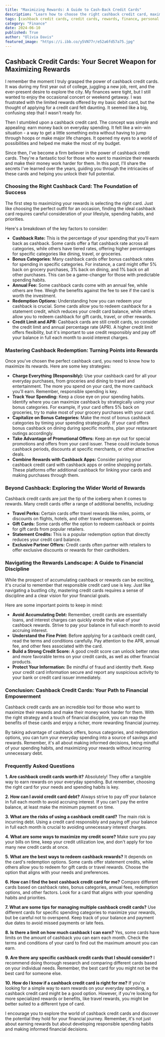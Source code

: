 ```yaml
---
title: "Maximizing Rewards: A Guide to Cash-Back Credit Cards"
description: "Learn how to choose the right cashback credit card, maximize your rewards, and avoid credit card debt. Discover strategies for turning everyday spending into savings and unlock the full potential of these financial tools."
tags: [cashback credit cards, credit cards, rewards, finance, personal finance, money management, budgeting, savings, financial tips, credit score]
category: "Finance"
date: 2024-06-10
published: True
author: "Olivia Davis"
featured_image: "https://i.ibb.co/y5VN77r/e52a6fd57a75.jpg"
---
```


## Cashback Credit Cards: Your Secret Weapon for Maximizing Rewards

I remember the moment I truly grasped the power of cashback credit cards. It was during my first year out of college, juggling a new job, rent, and the ever-present desire to explore the city. My finances were tight, but I still wanted to enjoy the occasional concert or weekend getaway.  I was frustrated with the limited rewards offered by my basic debit card, but the thought of applying for a credit card felt daunting. It seemed like a big, confusing step that I wasn't ready for. 

Then I stumbled upon a cashback credit card. The concept was simple and appealing: earn money back on everyday spending. It felt like a win-win situation - a way to get a little something extra without having to jump through hoops or make major life changes.  It opened my eyes to a world of possibilities and helped me make the most of my budget.

Since then, I've become a firm believer in the power of cashback credit cards. They're a fantastic tool for those who want to maximize their rewards and make their money work harder for them.  In this post, I'll share the secrets I've learned over the years, guiding you through the intricacies of these cards and helping you unlock their full potential. 

### Choosing the Right Cashback Card: The Foundation of Success

The first step to maximizing your rewards is selecting the right card.  Just like choosing the perfect outfit for an occasion, finding the ideal cashback card requires careful consideration of your lifestyle, spending habits, and priorities. 

Here's a breakdown of the key factors to consider:

* **Cashback Rate:** This is the percentage of your spending that you'll earn back as cashback. Some cards offer a flat cashback rate across all categories, while others have tiered rates, offering higher percentages for specific categories like dining, travel, or groceries.  
* **Bonus Categories:**  Many cashback cards offer bonus cashback rates for spending in specific categories.  For instance, a card might offer 5% back on grocery purchases, 3% back on dining, and 1% back on all other purchases.  This can be a game-changer for those with predictable spending habits. 
* **Annual Fee:** Some cashback cards come with an annual fee, while others are free.  Weigh the benefits against the fee to see if the card is worth the investment.  
* **Redemption Options:**  Understanding how you can redeem your cashback is crucial. Some cards allow you to redeem cashback for a statement credit, which reduces your credit card balance, while others allow you to redeem cashback for gift cards, travel, or other rewards. 
* **Credit Limit and APR:**  Cashback cards are still credit cards, so consider the credit limit and annual percentage rate (APR).  A higher credit limit offers flexibility, but it's important to use credit responsibly and pay off your balance in full each month to avoid interest charges.  

### Mastering Cashback Redemption: Turning Points into Rewards

Once you've chosen the perfect cashback card, you need to know how to maximize its rewards.  Here are some key strategies:

* **Charge Everything (Responsibly):**  Use your cashback card for all your everyday purchases, from groceries and dining to travel and entertainment. The more you spend on your card, the more cashback you'll earn.  Remember, responsible spending is key.
* **Track Your Spending:**  Keep a close eye on your spending habits.  Identify where you can maximize cashback by strategically using your bonus categories.  For example, if your card offers 5% back on groceries, try to make most of your grocery purchases with your card.
* **Capitalize on Bonus Categories:**  Make the most of bonus cashback categories by timing your spending strategically. If your card offers bonus cashback on dining during specific months, plan your restaurant outings accordingly. 
* **Take Advantage of Promotional Offers:** Keep an eye out for special promotions and offers from your card issuer. These could include bonus cashback periods, discounts at specific merchants, or other attractive deals.
* **Combine Rewards with Cashback Apps:**  Consider pairing your cashback credit card with cashback apps or online shopping portals. These platforms offer additional cashback for linking your cards and making purchases through them.  

### Beyond Cashback: Exploring the Wider World of Rewards

Cashback credit cards are just the tip of the iceberg when it comes to rewards.  Many credit cards offer a range of additional benefits, including:

* **Travel Perks:**  Certain cards offer travel rewards like miles, points, or discounts on flights, hotels, and other travel expenses. 
* **Gift Cards:**  Some cards offer the option to redeem cashback or points for gift cards from popular retailers. 
* **Statement Credits:**  This is a popular redemption option that directly reduces your credit card balance.  
* **Exclusive Partner Offers:**  Credit cards often partner with retailers to offer exclusive discounts or rewards for their cardholders. 

### Navigating the Rewards Landscape: A Guide to Financial Discipline

While the prospect of accumulating cashback or rewards can be exciting, it's crucial to remember that responsible credit card use is key.  Just like navigating a bustling city, mastering credit cards requires a sense of discipline and a clear vision for your financial goals.  

Here are some important points to keep in mind:

* **Avoid Accumulating Debt:**  Remember, credit cards are essentially loans, and interest charges can quickly erode the value of your cashback rewards.  Strive to pay your balance in full each month to avoid accruing interest.
* **Understand the Fine Print:**  Before applying for a cashback credit card, read the terms and conditions carefully. Pay attention to the APR, annual fee, and other fees associated with the card.
* **Build a Strong Credit Score:**  A good credit score can unlock better rates and more favorable terms on your credit cards, as well as other financial products. 
* **Protect Your Information:**  Be mindful of fraud and identity theft.  Keep your credit card information secure and report any suspicious activity to your bank or credit card issuer immediately. 

### Conclusion: Cashback Credit Cards: Your Path to Financial Empowerment

Cashback credit cards are an incredible tool for those who want to maximize their rewards and make their money work harder for them.  With the right strategy and a touch of financial discipline, you can reap the benefits of these cards and enjoy a richer, more rewarding financial journey. 
  
By taking advantage of cashback offers, bonus categories, and redemption options, you can turn your everyday spending into a source of savings and rewards.  Remember, it's all about making informed decisions, being mindful of your spending habits, and maximizing your rewards without incurring unnecessary debt.  
  
### Frequently Asked Questions 

**1. Are cashback credit cards worth it?**
Absolutely! They offer a tangible way to earn rewards on your everyday spending.  But remember, choosing the right card for your needs and spending habits is key.

**2. How can I avoid credit card debt?**
Always strive to pay off your balance in full each month to avoid accruing interest. If you can't pay the entire balance, at least make the minimum payment on time.

**3. What are the risks of using a cashback credit card?**
The main risk is incurring debt.  Using a credit card responsibly and paying off your balance in full each month is crucial to avoiding unnecessary interest charges.

**4. What are some ways to maximize my credit score?**
Make sure you pay your bills on time, keep your credit utilization low, and don't apply for too many new credit cards at once.

**5. What are the best ways to redeem cashback rewards?**
It depends on the card's redemption options. Some cards offer statement credits, while others allow you to redeem for gift cards or travel rewards. Choose the option that aligns with your needs and preferences.

**6. How can I find the best cashback credit card for me?**
Compare different cards based on cashback rates, bonus categories, annual fees, redemption options, and other factors.  Look for a card that aligns with your spending habits and priorities.

**7. What are some tips for managing multiple cashback credit cards?**
Use different cards for specific spending categories to maximize your rewards, but be careful not to overspend. Keep track of your balance and payment due dates to avoid missed payments or late fees.

**8. Is there a limit on how much cashback I can earn?**
Yes, some cards have limits on the amount of cashback you can earn each month.  Check the terms and conditions of your card to find out the maximum amount you can earn.

**9. Are there any specific cashback credit cards that I should consider?**
I recommend doing thorough research and comparing different cards based on your individual needs.  Remember, the best card for you might not be the best card for someone else. 

**10. How do I know if a cashback credit card is right for me?**
If you're looking for a simple way to earn rewards on your everyday spending, a cashback credit card might be a good option.  However, if you're looking for more specialized rewards or benefits, like travel rewards, you might be better suited to a different type of card.

I encourage you to explore the world of cashback credit cards and discover the potential they hold for your financial journey.  Remember, it's not just about earning rewards but about developing responsible spending habits and making informed financial decisions. 